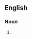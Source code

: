 {{also|énamines}}

==English==

===Noun===
{{head|en|noun plural form}}

# {{plural of|enamine|lang=en}}